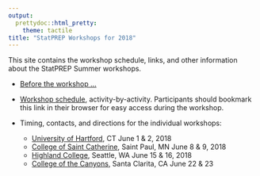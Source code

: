 ```yaml
---
output: 
  prettydoc::html_pretty:
    theme: tactile
title: "StatPREP Workshops for 2018"
---
```


This site contains the workshop schedule, links, and other information about the StatPREP Summer workshops.

* [Before the workshop ...](getting-ready.html)

* [Workshop schedule](schedule.html), activity-by-activity. Participants should bookmark this link in their browser for easy access during the workshop.

* Timing, contacts, and directions for the individual workshops:

    - [University of Hartford](Hartford/index.html), CT June 1 & 2, 2018
    - [College of Saint Catherine](StKates/index.html), Saint Paul, MN June 8 & 9, 2018
    - [Highland College](Highline/index.html), Seattle, WA June 15 & 16, 2018
    - [College of the Canyons](Canyons/index.html), Santa Clarita, CA June 22 & 23
